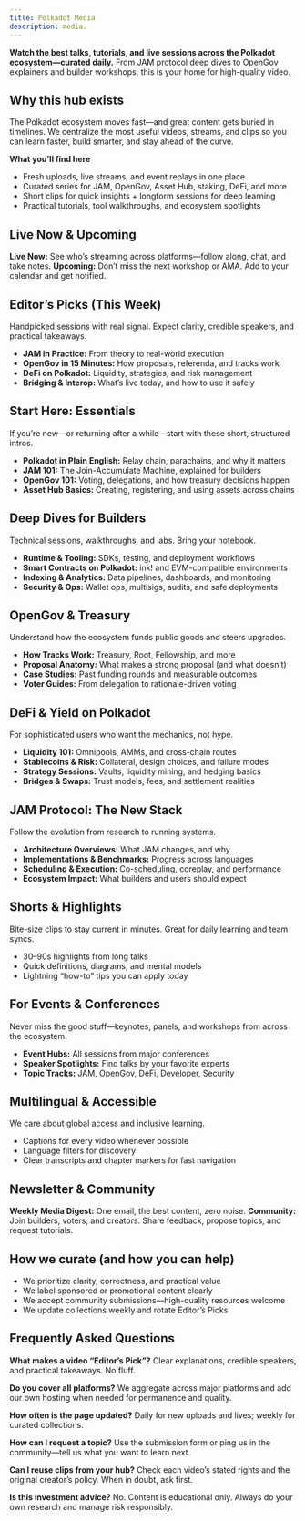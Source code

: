 ```yaml
---
title: Polkadot Media
description: media.
---
```


**Watch the best talks, tutorials, and live sessions across the Polkadot ecosystem—curated daily.**
From JAM protocol deep dives to OpenGov explainers and builder workshops, this is your home for high-quality video.

## Why this hub exists
The Polkadot ecosystem moves fast—and great content gets buried in timelines. We centralize the most useful videos, streams, and clips so you can learn faster, build smarter, and stay ahead of the curve.

**What you’ll find here**
* Fresh uploads, live streams, and event replays in one place
* Curated series for JAM, OpenGov, Asset Hub, staking, DeFi, and more
* Short clips for quick insights + longform sessions for deep learning
* Practical tutorials, tool walkthroughs, and ecosystem spotlights

## Live Now & Upcoming
**Live Now:** See who’s streaming across platforms—follow along, chat, and take notes.
**Upcoming:** Don’t miss the next workshop or AMA. Add to your calendar and get notified.

## Editor’s Picks (This Week)
Handpicked sessions with real signal. Expect clarity, credible speakers, and practical takeaways.

* **JAM in Practice:** From theory to real-world execution
* **OpenGov in 15 Minutes:** How proposals, referenda, and tracks work
* **DeFi on Polkadot:** Liquidity, strategies, and risk management
* **Bridging & Interop:** What’s live today, and how to use it safely

## Start Here: Essentials
If you’re new—or returning after a while—start with these short, structured intros.

* **Polkadot in Plain English:** Relay chain, parachains, and why it matters
* **JAM 101:** The Join-Accumulate Machine, explained for builders
* **OpenGov 101:** Voting, delegations, and how treasury decisions happen
* **Asset Hub Basics:** Creating, registering, and using assets across chains

## Deep Dives for Builders
Technical sessions, walkthroughs, and labs. Bring your notebook.

* **Runtime & Tooling:** SDKs, testing, and deployment workflows
* **Smart Contracts on Polkadot:** ink! and EVM-compatible environments
* **Indexing & Analytics:** Data pipelines, dashboards, and monitoring
* **Security & Ops:** Wallet ops, multisigs, audits, and safe deployments

## OpenGov & Treasury
Understand how the ecosystem funds public goods and steers upgrades.

* **How Tracks Work:** Treasury, Root, Fellowship, and more
* **Proposal Anatomy:** What makes a strong proposal (and what doesn’t)
* **Case Studies:** Past funding rounds and measurable outcomes
* **Voter Guides:** From delegation to rationale-driven voting

## DeFi & Yield on Polkadot
For sophisticated users who want the mechanics, not hype.

* **Liquidity 101:** Omnipools, AMMs, and cross-chain routes
* **Stablecoins & Risk:** Collateral, design choices, and failure modes
* **Strategy Sessions:** Vaults, liquidity mining, and hedging basics
* **Bridges & Swaps:** Trust models, fees, and settlement realities

## JAM Protocol: The New Stack
Follow the evolution from research to running systems.

* **Architecture Overviews:** What JAM changes, and why
* **Implementations & Benchmarks:** Progress across languages
* **Scheduling & Execution:** Co-scheduling, coreplay, and performance
* **Ecosystem Impact:** What builders and users should expect

## Shorts & Highlights
Bite-size clips to stay current in minutes. Great for daily learning and team syncs.

* 30–90s highlights from long talks
* Quick definitions, diagrams, and mental models
* Lightning “how-to” tips you can apply today


## For Events & Conferences
Never miss the good stuff—keynotes, panels, and workshops from across the ecosystem.

* **Event Hubs:** All sessions from major conferences
* **Speaker Spotlights:** Find talks by your favorite experts
* **Topic Tracks:** JAM, OpenGov, DeFi, Developer, Security

## Multilingual & Accessible
We care about global access and inclusive learning.

* Captions for every video whenever possible
* Language filters for discovery
* Clear transcripts and chapter markers for fast navigation

## Newsletter & Community
**Weekly Media Digest:** One email, the best content, zero noise.
**Community:** Join builders, voters, and creators. Share feedback, propose topics, and request tutorials.

## How we curate (and how you can help)
* We prioritize clarity, correctness, and practical value
* We label sponsored or promotional content clearly
* We accept community submissions—high-quality resources welcome
* We update collections weekly and rotate Editor’s Picks

## Frequently Asked Questions
**What makes a video “Editor’s Pick”?**
Clear explanations, credible speakers, and practical takeaways. No fluff.

**Do you cover all platforms?**
We aggregate across major platforms and add our own hosting when needed for permanence and quality.

**How often is the page updated?**
Daily for new uploads and lives; weekly for curated collections.

**How can I request a topic?**
Use the submission form or ping us in the community—tell us what you want to learn next.

**Can I reuse clips from your hub?**
Check each video’s stated rights and the original creator’s policy. When in doubt, ask first.

**Is this investment advice?**
No. Content is educational only. Always do your own research and manage risk responsibly.